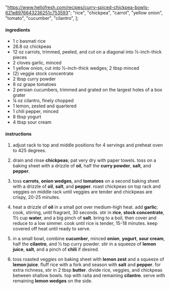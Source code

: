   "https://www.hellofresh.com/recipes/curry-spiced-chickpea-bowls-621e8976643236251c753593";
  "rice",
  "chickpea",
  "carrot",
  "yellow onion",
  "tomato",
  "cucumber",
  "cilantro",
];

#### ingredients

- 1 c basmati rice
- 26.8 oz chickpeas
- 12 oz carrots, trimmed, peeled, and cut on a diagonal into ½-inch-thick pieces
- 2 cloves garlic, minced
- 1 yellow onion, cut into ½-inch-thick wedges; 2 tbsp minced
- (2) veggie stock concentrate
- 2 tbsp curry powder
- 8 oz grape tomatoes
- 2 persian cucumbers, trimmed and grated on the largest holes of a box grater
- ¼ oz cilantro, finely chopped
- 1 lemon, zested and quartered
- 1 chili pepper, minced
- 8 tbsp yogurt
- 4 tbsp sour cream

#### instructions

1. adjust rack to top and middle positions for 4 servings and preheat oven to 425 degrees.

2. drain and rinse **chickpeas**; pat very dry with paper towels. toss on a baking sheet with a drizzle of **oil**, half the **curry powder**, **salt**, and **pepper**.

3. toss **carrots**, **onion wedges**, and **tomatoes** on a second baking sheet with a drizzle of **oil**, **salt**, and **pepper**. roast chickpeas on top rack and veggies on middle rack until veggies are tender and chickpeas are crispy, 20-25 minutes.

4. heat a drizzle of **oil** in a small pot over medium-high heat. add **garlic**; cook, stirring, until fragrant, 30 seconds. stir in **rice**, **stock concentrate**, 1½ cup **water**, and a big pinch of **salt**. bring to a boil, then cover and reduce to a low simmer. cook until rice is tender, 15-18 minutes. keep covered off heat until ready to serve.

5. in a small bowl, combine **cucumber**, minced **onion**, **yogurt**, **sour cream**, half the **cilantro**, and ½ tsp curry powder. stir in a squeeze of **lemon juice**, **salt**, and a pinch of **chili** if desired.

6. toss roasted veggies on baking sheet with **lemon zest** and a squeeze of **lemon juice**. fluff rice with a fork and season with **salt** and **pepper**. for extra richness, stir in 2 tbsp **butter**. divide rice, veggies, and chickpeas between shallow bowls. top with raita and remaining **cilantro**. serve with remaining **lemon wedges** on the side.

